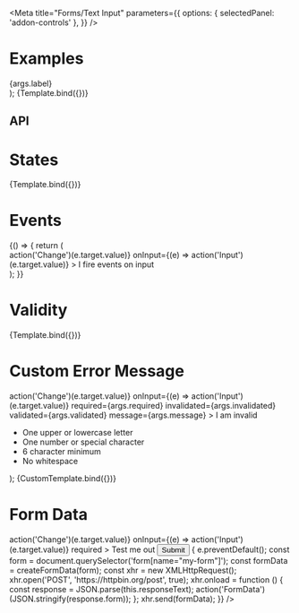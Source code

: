 

<Meta
  title="Forms/Text Input"
  parameters={{
    options: { selectedPanel: 'addon-controls' },
  }}
/>

# Examples

  <div
    style={{
      display: 'grid',
      gridGap: '1rem',
      gridTemplateColumns: 'repeat(1, 300px)',
    }}
  >
    <PharosTextInput
      name="story-input"
      type={args.type}
      hideLabel={args.hideLabel}
      validated={args.validated}
      invalidated={args.invalidated}
      required={args.required}
      message={args.message}
      placeholder={args.placeholder}
      disabled={args.disabled}
      readonly={args.readonly}
      value={args.value}
    >
      <span slot="label">{args.label}</span>
    </PharosTextInput>
  </div>
);

<Canvas withToolbar>
  <Story
    name="Base"
    argTypes={{
      type: {
        options: ['email', 'hidden', 'number', 'password', 'search', 'tel', 'text', 'url'],
        control: {
          type: 'inline-radio',
        },
        defaultValue: 'text',
      },
    }}
    args={{
      hideLabel: false,
      label: 'I am a label',
      placeholder: 'Enter some text',
      value: '',
    }}
  >
    {Template.bind({})}
  </Story>
</Canvas>

## API

<ArgsTable of={PharosTextInput} />

# States

<Canvas withToolbar>
  <Story
    name="States"
    argTypes={{
      type: { table: { disable: true }, defaultValue: 'text' },
    }}
    args={{
      placeholder: 'Enter some text',
      disabled: false,
      readonly: false,
      value: '',
      hideLabel: false,
      label: 'Edit my attributes',
    }}
  >
    {Template.bind({})}
  </Story>
</Canvas>

# Events

<Canvas withToolbar>
  <Story name="Events">
    {() => {
      return (
        <div
          style={{
            display: 'grid',
            gridGap: '1rem',
            gridTemplateColumns: 'repeat(1, 250px)',
          }}
        >
          <PharosTextInput
            placeholder="Enter some text"
            onChange={(e) => action('Change')(e.target.value)}
            onInput={(e) => action('Input')(e.target.value)}
          >
            <span slot="label">I fire events on input</span>
          </PharosTextInput>
        </div>
      );
    }}
  </Story>
</Canvas>

# Validity

<Canvas withToolbar>
  <Story
    name="Validity"
    argTypes={{
      label: { table: { disable: true }, defaultValue: 'Test me out' },
      placeholder: {
        table: { disable: true },
        defaultValue: 'Enter some text',
      },
      value: { table: { disable: true }, defaultValue: ' ' },
      type: { table: { disable: true }, defaultValue: 'text' },
    }}
    args={{
      label: 'Test me out',
      required: true,
      invalidated: true,
      validated: false,
      message: 'This password does not meet the requirements',
    }}
  >
    {Template.bind({})}
  </Story>
</Canvas>

# Custom Error Message

  <div
    style={{
      display: 'grid',
      gridGap: '1rem',
      gridTemplateColumns: 'repeat(1, 300px)',
    }}
  >
    <PharosTextInput
      placeholder="Enter some text"
      onChange={(e) => action('Change')(e.target.value)}
      onInput={(e) => action('Input')(e.target.value)}
      required={args.required}
      invalidated={args.invalidated}
      validated={args.validated}
      message={args.message}
    >
      <span slot="label">I am invalid</span>
      <span slot="message">
        <ul style={{ margin: 0, paddingInlineStart: '1.5rem' }}>
          <li>One upper or lowercase letter</li>
          <li>One number or special character</li>
          <li>6 character minimum</li>
          <li>No whitespace</li>
        </ul>
      </span>
    </PharosTextInput>
  </div>
);

<Canvas withToolbar>
  <Story
    name="Custom Error Message"
    args={{
      required: false,
      invalidated: true,
      validated: false,
      message: 'This password does not meet the requirements',
    }}
  >
    {CustomTemplate.bind({})}
  </Story>
</Canvas>

# Form Data

<Canvas withToolbar>
  <Story name="Form Data">
    <div
      style={{
        display: 'grid',
        gridGap: '1rem',
        gridTemplateColumns: 'repeat(1, 300px)',
      }}
    >
      <form name="my-form" action="https://httpbin.org/post" method="POST">
        <PharosTextInput
          name="my-text-input"
          placeholder="Enter some text"
          onChange={(e) => action('Change')(e.target.value)}
          onInput={(e) => action('Input')(e.target.value)}
          required
        >
          <span slot="label">Test me out</span>
        </PharosTextInput>
        <input
          type="submit"
          value="Submit"
          onClick={(e) => {
            e.preventDefault();
            const form = document.querySelector('form[name="my-form"]');
            const formData = createFormData(form);
            const xhr = new XMLHttpRequest();
            xhr.open('POST', 'https://httpbin.org/post', true);
            xhr.onload = function () {
              const response = JSON.parse(this.responseText);
              action('FormData')(JSON.stringify(response.form));
            };
            xhr.send(formData);
          }}
        />
      </form>
    </div>
  </Story>
</Canvas>
